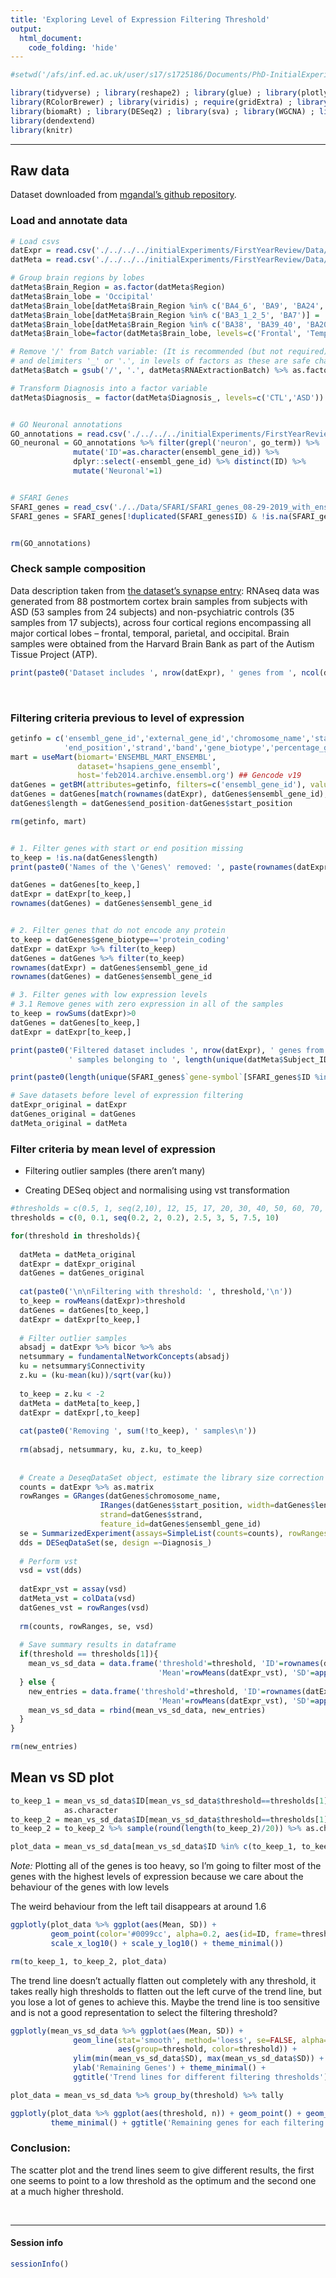 ```yaml
---
title: 'Exploring Level of Expression Filtering Threshold'
output:
  html_document:
    code_folding: 'hide'
---
```


```r
#setwd('/afs/inf.ed.ac.uk/user/s17/s1725186/Documents/PhD-InitialExperiments/Gupta/R_Markdowns')

library(tidyverse) ; library(reshape2) ; library(glue) ; library(plotly) ; library(plotlyutils)
library(RColorBrewer) ; library(viridis) ; require(gridExtra) ; library(GGally) ; library(ggExtra)
library(biomaRt) ; library(DESeq2) ; library(sva) ; library(WGCNA) ; library(vsn)
library(dendextend)
library(knitr)
```

---


## Raw data

Dataset downloaded from [mgandal's github repository](https://github.com/mgandal/Shared-molecular-neuropathology-across-major-psychiatric-disorders-parallels-polygenic-overlap/tree/master/raw_data/RNAseq_ASD).

### Load and annotate data

```r
# Load csvs
datExpr = read.csv('./../../../initialExperiments/FirstYearReview/Data/Gandal/RNAseq_ASD_datExpr.csv', row.names=1)
datMeta = read.csv('./../../../initialExperiments/FirstYearReview/Data/Gandal/RNAseq_ASD_datMeta.csv')

# Group brain regions by lobes
datMeta$Brain_Region = as.factor(datMeta$Region)
datMeta$Brain_lobe = 'Occipital'
datMeta$Brain_lobe[datMeta$Brain_Region %in% c('BA4_6', 'BA9', 'BA24', 'BA44_45')] = 'Frontal'
datMeta$Brain_lobe[datMeta$Brain_Region %in% c('BA3_1_2_5', 'BA7')] = 'Parietal'
datMeta$Brain_lobe[datMeta$Brain_Region %in% c('BA38', 'BA39_40', 'BA20_37', 'BA41_42_22')] = 'Temporal'
datMeta$Brain_lobe=factor(datMeta$Brain_lobe, levels=c('Frontal', 'Temporal', 'Parietal', 'Occipital'))

# Remove '/' from Batch variable: (It is recommended (but not required) to use only letters, numbers, 
# and delimiters '_' or '.', in levels of factors as these are safe characters for column names in R
datMeta$Batch = gsub('/', '.', datMeta$RNAExtractionBatch) %>% as.factor

# Transform Diagnosis into a factor variable
datMeta$Diagnosis_ = factor(datMeta$Diagnosis_, levels=c('CTL','ASD'))


# GO Neuronal annotations
GO_annotations = read.csv('./../../../initialExperiments/FirstYearReview/Data/GO_annotations/genes_GO_annotations.csv')
GO_neuronal = GO_annotations %>% filter(grepl('neuron', go_term)) %>% 
              mutate('ID'=as.character(ensembl_gene_id)) %>% 
              dplyr::select(-ensembl_gene_id) %>% distinct(ID) %>%
              mutate('Neuronal'=1)


# SFARI Genes
SFARI_genes = read_csv('./../Data/SFARI/SFARI_genes_08-29-2019_with_ensembl_IDs.csv')
SFARI_genes = SFARI_genes[!duplicated(SFARI_genes$ID) & !is.na(SFARI_genes$ID),]


rm(GO_annotations)
```

### Check sample composition

Data description taken from [the dataset's synapse entry](https://www.synapse.org/#!Synapse:syn4587615): RNAseq data was generated from 88 postmortem cortex brain samples from subjects with ASD (53 samples from 24 subjects) and non-psychiatric controls (35 samples from 17 subjects), across four cortical regions encompassing all major cortical lobes – frontal, temporal, parietal, and occipital. Brain samples were obtained from the Harvard Brain Bank as part of the Autism Tissue Project (ATP).

```r
print(paste0('Dataset includes ', nrow(datExpr), ' genes from ', ncol(datExpr), ' samples belonging to ', length(unique(datMeta$Subject_ID)), ' different subjects.'))

```
<br>

### Filtering criteria previous to level of expression

```r

getinfo = c('ensembl_gene_id','external_gene_id','chromosome_name','start_position',
            'end_position','strand','band','gene_biotype','percentage_gc_content')
mart = useMart(biomart='ENSEMBL_MART_ENSEMBL',
               dataset='hsapiens_gene_ensembl',
               host='feb2014.archive.ensembl.org') ## Gencode v19
datGenes = getBM(attributes=getinfo, filters=c('ensembl_gene_id'), values=rownames(datExpr), mart=mart)
datGenes = datGenes[match(rownames(datExpr), datGenes$ensembl_gene_id),]
datGenes$length = datGenes$end_position-datGenes$start_position

rm(getinfo, mart)


# 1. Filter genes with start or end position missing
to_keep = !is.na(datGenes$length)
print(paste0('Names of the \'Genes\' removed: ', paste(rownames(datExpr)[!to_keep], collapse=', ')))

datGenes = datGenes[to_keep,]
datExpr = datExpr[to_keep,]
rownames(datGenes) = datGenes$ensembl_gene_id


# 2. Filter genes that do not encode any protein
to_keep = datGenes$gene_biotype=='protein_coding'
datExpr = datExpr %>% filter(to_keep)
datGenes = datGenes %>% filter(to_keep)
rownames(datExpr) = datGenes$ensembl_gene_id
rownames(datGenes) = datGenes$ensembl_gene_id

# 3. Filter genes with low expression levels
# 3.1 Remove genes with zero expression in all of the samples
to_keep = rowSums(datExpr)>0
datGenes = datGenes[to_keep,]
datExpr = datExpr[to_keep,]

print(paste0('Filtered dataset includes ', nrow(datExpr), ' genes from ', ncol(datExpr),
             ' samples belonging to ', length(unique(datMeta$Subject_ID)), ' different subjects.'))

print(paste0(length(unique(SFARI_genes$`gene-symbol`[SFARI_genes$ID %in% rownames(datExpr)])), ' SFARI genes remaining'))

# Save datasets before level of expression filtering
datExpr_original = datExpr
datGenes_original = datGenes
datMeta_original = datMeta
```

### Filter criteria by mean level of expression

- Filtering outlier samples (there aren't many)

- Creating DESeq object and normalising using vst transformation

```r
#thresholds = c(0.5, 1, seq(2,10), 12, 15, 17, 20, 30, 40, 50, 60, 70, 80, 100)
thresholds = c(0, 0.1, seq(0.2, 2, 0.2), 2.5, 3, 5, 7.5, 10)

for(threshold in thresholds){
  
  datMeta = datMeta_original
  datExpr = datExpr_original
  datGenes = datGenes_original
  
  cat(paste0('\n\nFiltering with threshold: ', threshold,'\n'))
  to_keep = rowMeans(datExpr)>threshold
  datGenes = datGenes[to_keep,]
  datExpr = datExpr[to_keep,]
  
  # Filter outlier samples
  absadj = datExpr %>% bicor %>% abs
  netsummary = fundamentalNetworkConcepts(absadj)
  ku = netsummary$Connectivity
  z.ku = (ku-mean(ku))/sqrt(var(ku))
  
  to_keep = z.ku < -2
  datMeta = datMeta[to_keep,]
  datExpr = datExpr[,to_keep]
  
  cat(paste0('Removing ', sum(!to_keep), ' samples\n'))
  
  rm(absadj, netsummary, ku, z.ku, to_keep)
  
  
  # Create a DeseqDataSet object, estimate the library size correction and save the normalized counts matrix
  counts = datExpr %>% as.matrix
  rowRanges = GRanges(datGenes$chromosome_name,
                    IRanges(datGenes$start_position, width=datGenes$length),
                    strand=datGenes$strand,
                    feature_id=datGenes$ensembl_gene_id)
  se = SummarizedExperiment(assays=SimpleList(counts=counts), rowRanges=rowRanges, colData=datMeta)
  dds = DESeqDataSet(se, design =~Diagnosis_)
  
  # Perform vst
  vsd = vst(dds)
  
  datExpr_vst = assay(vsd)
  datMeta_vst = colData(vsd)
  datGenes_vst = rowRanges(vsd)
  
  rm(counts, rowRanges, se, vsd)
  
  # Save summary results in dataframe
  if(threshold == thresholds[1]){
    mean_vs_sd_data = data.frame('threshold'=threshold, 'ID'=rownames(datExpr_vst),
                                 'Mean'=rowMeans(datExpr_vst), 'SD'=apply(datExpr_vst,1,sd))
  } else {
    new_entries = data.frame('threshold'=threshold, 'ID'=rownames(datExpr_vst),
                                 'Mean'=rowMeans(datExpr_vst), 'SD'=apply(datExpr_vst,1,sd))
    mean_vs_sd_data = rbind(mean_vs_sd_data, new_entries)
  }
}  

rm(new_entries)
```


## Mean vs SD plot

```r
to_keep_1 = mean_vs_sd_data$ID[mean_vs_sd_data$threshold==thresholds[1] & mean_vs_sd_data$Mean<6] %>%
            as.character
to_keep_2 = mean_vs_sd_data$ID[mean_vs_sd_data$threshold==thresholds[1] & mean_vs_sd_data$Mean>=6]
to_keep_2 = to_keep_2 %>% sample(round(length(to_keep_2)/20)) %>% as.character

plot_data = mean_vs_sd_data[mean_vs_sd_data$ID %in% c(to_keep_1, to_keep_2),]
```

*Note:* Plotting all of the genes is too heavy, so I'm going to filter most of the genes with the highest levels of expression because we care about the behaviour of the genes with low levels

The weird behaviour from the left tail disappears at around 1.6
```r
ggplotly(plot_data %>% ggplot(aes(Mean, SD)) + 
         geom_point(color='#0099cc', alpha=0.2, aes(id=ID, frame=threshold)) + 
         scale_x_log10() + scale_y_log10() + theme_minimal())

rm(to_keep_1, to_keep_2, plot_data)
```

The trend line doesn't actually flatten out completely with any threshold, it takes really high thresholds to flatten out the left curve of the trend line, but you lose a lot of genes to achieve this. Maybe the trend line is too sensitive and is not a good representation to select the filtering threshold?
```r
ggplotly(mean_vs_sd_data %>% ggplot(aes(Mean, SD)) +
              geom_line(stat='smooth', method='loess', se=FALSE, alpha=0.5, 
                        aes(group=threshold, color=threshold)) +
              ylim(min(mean_vs_sd_data$SD), max(mean_vs_sd_data$SD)) +
              ylab('Remaining Genes') + theme_minimal() + 
              ggtitle('Trend lines for different filtering thresholds'))
```

```r
plot_data = mean_vs_sd_data %>% group_by(threshold) %>% tally

ggplotly(plot_data %>% ggplot(aes(threshold, n)) + geom_point() + geom_line() +
         theme_minimal() + ggtitle('Remaining genes for each filtering threshold'))
```

### Conclusion:

The scatter plot and the trend lines seem to give different results, the first one seems to point to a low threshold as the optimum and the second one at a much higher threshold.

<br>

---

#### Session info
```r
sessionInfo()
```
<br><br>




